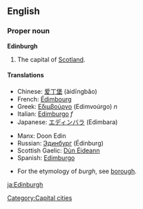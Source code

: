 ==English==

===Proper noun===
{{wikipedia}}
'''Edinburgh'''

# The capital of [[Scotland]].

====Translations====
{{top}}
*Chinese: [[爱丁堡]] (àidīngbăo)
*French: [[Édimbourg]]
*Greek: [[Εδιμβούργο]] (Edimvoúrgo) ''n''
*Italian: [[Edimburgo]] ''f''
*Japanese: [[エディンバラ]] (Edimbara)
{{mid}}
*Manx: Doon Edin
*Russian: [[Эдинбург]] (Édinburg) {{m}}
*Scottish Gaelic: [[Dùn Éideann]]
*Spanish: [[Edimburgo]] {{m}}
{{bottom}}

*For the etymology of ''burgh'', see [[borough]].

[[Category:Capital cities]]
[[ja:Edinburgh]]